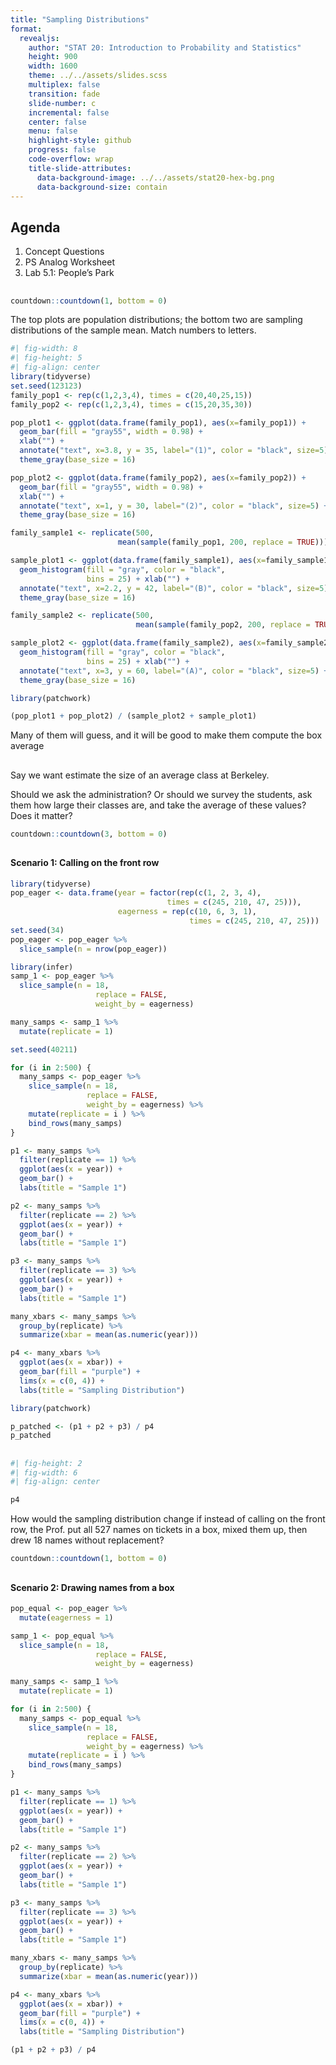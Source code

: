 ```yaml
---
title: "Sampling Distributions"
format:
  revealjs:
    author: "STAT 20: Introduction to Probability and Statistics"
    height: 900
    width: 1600
    theme: ../../assets/slides.scss
    multiplex: false
    transition: fade
    slide-number: c
    incremental: false
    center: false
    menu: false
    highlight-style: github
    progress: false
    code-overflow: wrap
    title-slide-attributes:
      data-background-image: ../../assets/stat20-hex-bg.png
      data-background-size: contain
---
```


## Agenda

1. Concept Questions
2. PS Analog Worksheet
3. Lab 5.1: People's Park


##

```r
countdown::countdown(1, bottom = 0)
```



:::{.poll}
The top plots are population distributions; the bottom two are sampling distributions of the sample mean. Match numbers to letters.
:::

```r
#| fig-width: 8
#| fig-height: 5
#| fig-align: center
library(tidyverse)
set.seed(123123)
family_pop1 <- rep(c(1,2,3,4), times = c(20,40,25,15)) 
family_pop2 <- rep(c(1,2,3,4), times = c(15,20,35,30))

pop_plot1 <- ggplot(data.frame(family_pop1), aes(x=family_pop1)) +
  geom_bar(fill = "gray55", width = 0.98) + 
  xlab("") + 
  annotate("text", x=3.8, y = 35, label="(1)", color = "black", size=5) +
  theme_gray(base_size = 16)

pop_plot2 <- ggplot(data.frame(family_pop2), aes(x=family_pop2)) +
  geom_bar(fill = "gray55", width = 0.98) + 
  xlab("") + 
  annotate("text", x=1, y = 30, label="(2)", color = "black", size=5) +
  theme_gray(base_size = 16)

family_sample1 <- replicate(500, 
                        mean(sample(family_pop1, 200, replace = TRUE)))

sample_plot1 <- ggplot(data.frame(family_sample1), aes(x=family_sample1)) +
  geom_histogram(fill = "gray", color = "black",
                 bins = 25) + xlab("") +
  annotate("text", x=2.2, y = 42, label="(B)", color = "black", size=5) +
  theme_gray(base_size = 16)

family_sample2 <- replicate(500, 
                            mean(sample(family_pop2, 200, replace = TRUE)))

sample_plot2 <- ggplot(data.frame(family_sample2), aes(x=family_sample2)) +
  geom_histogram(fill = "gray", color = "black",
                 bins = 25) + xlab("") +
  annotate("text", x=3, y = 60, label="(A)", color = "black", size=5) +
  theme_gray(base_size = 16)

library(patchwork)

(pop_plot1 + pop_plot2) / (sample_plot2 + sample_plot1)
```

:::{.notes}
Many of them will guess, and it will be 
good to make them compute the box average
:::

##

Say we want estimate the size of an average class at Berkeley. 

:::{.poll}
Should we ask the administration?  Or should we survey the students, ask them how large their classes are, and take the average of these values? Does it matter?
:::

```r
countdown::countdown(3, bottom = 0)
```


##

#### Scenario 1: Calling on the front row

```r
library(tidyverse)
pop_eager <- data.frame(year = factor(rep(c(1, 2, 3, 4), 
                                   times = c(245, 210, 47, 25))),
                        eagerness = rep(c(10, 6, 3, 1), 
                                        times = c(245, 210, 47, 25)))
set.seed(34)
pop_eager <- pop_eager %>%
  slice_sample(n = nrow(pop_eager)) 

library(infer)
samp_1 <- pop_eager %>%
  slice_sample(n = 18,
                   replace = FALSE,
                   weight_by = eagerness) 

many_samps <- samp_1 %>%
  mutate(replicate = 1)

set.seed(40211)

for (i in 2:500) {
  many_samps <- pop_eager %>%
    slice_sample(n = 18,
                 replace = FALSE,
                 weight_by = eagerness) %>%
    mutate(replicate = i ) %>%
    bind_rows(many_samps)
}

p1 <- many_samps %>%
  filter(replicate == 1) %>%
  ggplot(aes(x = year)) + 
  geom_bar() +
  labs(title = "Sample 1")

p2 <- many_samps %>%
  filter(replicate == 2) %>%
  ggplot(aes(x = year)) + 
  geom_bar() +
  labs(title = "Sample 1")

p3 <- many_samps %>%
  filter(replicate == 3) %>%
  ggplot(aes(x = year)) + 
  geom_bar() +
  labs(title = "Sample 1")

many_xbars <- many_samps %>%
  group_by(replicate) %>%
  summarize(xbar = mean(as.numeric(year)))

p4 <- many_xbars %>%
  ggplot(aes(x = xbar)) +
  geom_bar(fill = "purple") +
  lims(x = c(0, 4)) +
  labs(title = "Sampling Distribution")

library(patchwork)

p_patched <- (p1 + p2 + p3) / p4
p_patched
```

##

```r
#| fig-height: 2
#| fig-width: 6
#| fig-align: center

p4
```

:::poll
How would the sampling distribution change if instead of calling on the front row, the Prof. put all 527 names on tickets in a box, mixed them up, then drew 18 names without replacement?
:::

```r
countdown::countdown(1, bottom = 0)
```

##

#### Scenario 2: Drawing names from a box

```r
pop_equal <- pop_eager %>%
  mutate(eagerness = 1)

samp_1 <- pop_equal %>%
  slice_sample(n = 18,
                   replace = FALSE,
                   weight_by = eagerness)

many_samps <- samp_1 %>%
  mutate(replicate = 1)

for (i in 2:500) {
  many_samps <- pop_equal %>%
    slice_sample(n = 18,
                 replace = FALSE,
                 weight_by = eagerness) %>%
    mutate(replicate = i ) %>%
    bind_rows(many_samps)
}

p1 <- many_samps %>%
  filter(replicate == 1) %>%
  ggplot(aes(x = year)) +
  geom_bar() +
  labs(title = "Sample 1")

p2 <- many_samps %>%
  filter(replicate == 2) %>%
  ggplot(aes(x = year)) +
  geom_bar() +
  labs(title = "Sample 1")

p3 <- many_samps %>%
  filter(replicate == 3) %>%
  ggplot(aes(x = year)) +
  geom_bar() +
  labs(title = "Sample 1")

many_xbars <- many_samps %>%
  group_by(replicate) %>%
  summarize(xbar = mean(as.numeric(year)))

p4 <- many_xbars %>%
  ggplot(aes(x = xbar)) +
  geom_bar(fill = "purple") +
  lims(x = c(0, 4)) +
  labs(title = "Sampling Distribution")

(p1 + p2 + p3) / p4
```